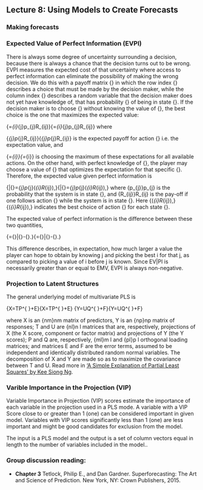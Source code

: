## Lecture 8: Using Models to Create Forecasts {#forecasts}
<!-- reference with [Forecasts](#forecasts) -->

### Making forecasts


### Expected Value of Perfect Information (EVPI) 

<!-- Cory's EVPI video -->

There is always some degree of uncertainty surrounding a decision, because there is always a chance that the decision turns out to be wrong. EVPI measures the expected cost of that uncertainty where access to perfect information can eliminate the possibility of making the wrong decision. We do this with a payoff matrix {\Rij} in which the row index {\i} describes a choice that must be made by the decision maker, while the column index {\j} describes a random variable that the decision maker does not yet have knowledge of, that has probability {\pj} of being in state {\j}. If the decision maker is to choose {\i} without knowing the value of {\j}, the best choice is the one that maximizes the expected value:

{\displaystyle {\mbox{EMV}}=\max _{i}\sum _{j}p_{j}R_{ij}}{\displaystyle {\mbox{EMV}}=\max _{i}\sum _{j}p_{j}R_{ij}}
where

{\displaystyle \sum _{j}p_{j}R_{ij}}{\displaystyle \sum _{j}p_{j}R_{ij}}
is the expected payoff for action {\i} i.e. the expectation value, and

{\displaystyle {\mbox{EMV}}=\max _{i}}{\displaystyle {\mbox{EMV}}=\max _{i}}
is choosing the maximum of these expectations for all available actions. On the other hand, with perfect knowledge of {\j}, the player may choose a value of {\i} that optimizes the expectation for that specific {\j}. Therefore, the expected value given perfect information is

{\displaystyle {\mbox{EV}}|{\mbox{PI}}=\sum _{j}p_{j}(\max _{i}R_{ij}),}{\displaystyle {\mbox{EV}}|{\mbox{PI}}=\sum _{j}p_{j}(\max _{i}R_{ij}),}
where {\displaystyle p_{j}}p_{j} is the probability that the system is in state {\j}, and {\displaystyle R_{ij}}R_{ij} is the pay-off if one follows action {\i} while the system is in state {\j}. Here {\displaystyle (\max _{i}R_{ij}),}{\displaystyle (\max _{i}R_{ij}),} indicates the best choice of action {\i} for each state {\j}.

The expected value of perfect information is the difference between these two quantities,

{\displaystyle {\mbox{EVPI}}={\mbox{EV}}|{\mbox{PI}}-{\mbox{EMV}}.}{\displaystyle {\mbox{EVPI}}={\mbox{EV}}|{\mbox{PI}}-{\mbox{EMV}}.}

This difference describes, in expectation, how much larger a value the player can hope to obtain by knowing j and picking the best i for that j, as compared to picking a value of i before j is known. Since EV|PI is necessarily greater than or equal to EMV, EVPI is always non-negative.

### Projection to Latent Structures

The general underlying model of multivariate PLS is

{\displaystyle X=TP^{\mathrm {T} }+E}{\displaystyle X=TP^{\mathrm {T} }+E}
{\displaystyle Y=UQ^{\mathrm {T} }+F}{\displaystyle Y=UQ^{\mathrm {T} }+F}

where X is an {\displaystyle n\times m}n\times m matrix of predictors, Y is an {\displaystyle n\times p}n\times p matrix of responses; T and U are {\displaystyle n\times l}n \times l matrices that are, respectively, projections of X (the X score, component or factor matrix) and projections of Y (the Y scores); P and Q are, respectively, {\displaystyle m\times l}m \times l and {\displaystyle p\times l}p \times l orthogonal loading matrices; and matrices E and F are the error terms, assumed to be independent and identically distributed random normal variables. The decomposition of X and Y are made so as to maximize the covariance between T and U. Read more in ['A Simple Explanation of Partial Least Squares' by Kee Siong Ng](http://users.cecs.anu.edu.au/~kee/pls.pdf).

### Varible Importance in the Projection (VIP)

Variable Importance in Projection (VIP) scores estimate the importance of each variable in the projection used in a PLS mode. A variable with a VIP Score close to or greater than 1 (one) can be considered important in given model. Variables with VIP scores significantly less than 1 (one) are less important and might be good candidates for exclusion from the model.

The input is a PLS model and the output is a set of column vectors equal in length to the number of variables included in the model..

### Group discussion reading: 

- **Chapter 3** Tetlock, Philip E., and Dan Gardner. Superforecasting: The Art and Science of Prediction. New York, NY: Crown Publishers, 2015. 
